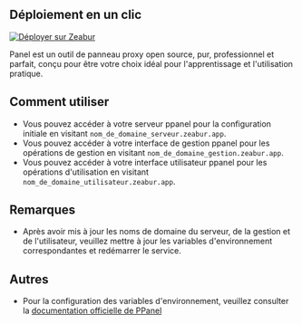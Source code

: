 ## Déploiement en un clic

[![Déployer sur Zeabur](https://zeabur.com/button.svg)](https://zeabur.com/templates/IBPWWW)

Panel est un outil de panneau proxy open source, pur, professionnel et parfait, conçu pour être votre choix idéal pour l'apprentissage et l'utilisation pratique.

## Comment utiliser

- Vous pouvez accéder à votre serveur ppanel pour la configuration initiale en visitant `nom_de_domaine_serveur.zeabur.app`.
- Vous pouvez accéder à votre interface de gestion ppanel pour les opérations de gestion en visitant `nom_de_domaine_gestion.zeabur.app`.
- Vous pouvez accéder à votre interface utilisateur ppanel pour les opérations d'utilisation en visitant `nom_de_domaine_utilisateur.zeabur.app`.

## Remarques

- Après avoir mis à jour les noms de domaine du serveur, de la gestion et de l'utilisateur, veuillez mettre à jour les variables d'environnement correspondantes et redémarrer le service.

## Autres

- Pour la configuration des variables d'environnement, veuillez consulter la [documentation officielle de PPanel](https://ppanel.dev/)



<Giscus />
